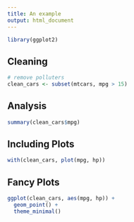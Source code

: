 ```yaml
---
title: An example
output: html_document
---
```


```r
library(ggplot2)
```

## Cleaning

```r
# remove polluters
clean_cars <- subset(mtcars, mpg > 15)
```

## Analysis

```r
summary(clean_cars$mpg)
```

## Including Plots

```r
with(clean_cars, plot(mpg, hp))
```

## Fancy Plots

```r
ggplot(clean_cars, aes(mpg, hp)) +
  geom_point() +
  theme_minimal()
```

